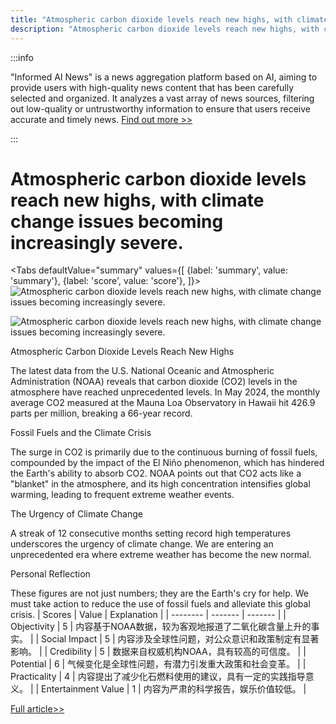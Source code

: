 ```yaml
---
title: "Atmospheric carbon dioxide levels reach new highs, with climate change issues becoming increasingly severe."
description: "Atmospheric carbon dioxide levels reach new highs, with climate change issues becoming increasingly severe."
---
```



:::info

"Informed AI News" is a news aggregation platform based on AI, aiming to provide users with high-quality news content that has been carefully selected and organized. It analyzes a vast array of news sources, filtering out low-quality or untrustworthy information to ensure that users receive accurate and timely news.  [Find out more >>](/docs/guides)

:::

# Atmospheric carbon dioxide levels reach new highs, with climate change issues becoming increasingly severe.


<Tabs
	defaultValue="summary"
	values={[
	{label: 'summary', value: 'summary'},
	{label: 'score', value: 'score'},
]}>
<TabItem value="summary">
<img
  src="https://image.informedainews.com/2024/06/Eco-NUy-1718077393-0.jpg"
  alt="Atmospheric carbon dioxide levels reach new highs, with climate change issues becoming increasingly severe."
/>

<img
  src="https://image.informedainews.com/2024/06/Eco-Sdy-1718077393-1.jpg"
  alt="Atmospheric carbon dioxide levels reach new highs, with climate change issues becoming increasingly severe."
/>



Atmospheric Carbon Dioxide Levels Reach New Highs

The latest data from the U.S. National Oceanic and Atmospheric Administration (NOAA) reveals that carbon dioxide (CO2) levels in the atmosphere have reached unprecedented levels. In May 2024, the monthly average CO2 measured at the Mauna Loa Observatory in Hawaii hit 426.9 parts per million, breaking a 66-year record.

Fossil Fuels and the Climate Crisis

The surge in CO2 is primarily due to the continuous burning of fossil fuels, compounded by the impact of the El Niño phenomenon, which has hindered the Earth's ability to absorb CO2. NOAA points out that CO2 acts like a "blanket" in the atmosphere, and its high concentration intensifies global warming, leading to frequent extreme weather events.

The Urgency of Climate Change

A streak of 12 consecutive months setting record high temperatures underscores the urgency of climate change. We are entering an unprecedented era where extreme weather has become the new normal.

Personal Reflection

These figures are not just numbers; they are the Earth's cry for help. We must take action to reduce the use of fossil fuels and alleviate this global crisis.
</TabItem>
<TabItem value="score">
	| Scores     | Value   | Explanation |
	| -------- | ------- | ------- |
	| Objectivity  | 5    | 内容基于NOAA数据，较为客观地报道了二氧化碳含量上升的事实。    |
	| Social Impact | 5     | 内容涉及全球性问题，对公众意识和政策制定有显著影响。    |
	| Credibility    | 5    | 数据来自权威机构NOAA，具有较高的可信度。    |
	| Potential    | 6    | 气候变化是全球性问题，有潜力引发重大政策和社会变革。    |
	| Practicality    | 4    | 内容提出了减少化石燃料使用的建议，具有一定的实践指导意义。    |
	| Entertainment Value    | 1    | 内容为严肃的科学报告，娱乐价值较低。    |
</TabItem>
</Tabs>

[Full article>>](https://www.cnbeta.com.tw/articles/science/1434257.htm)
